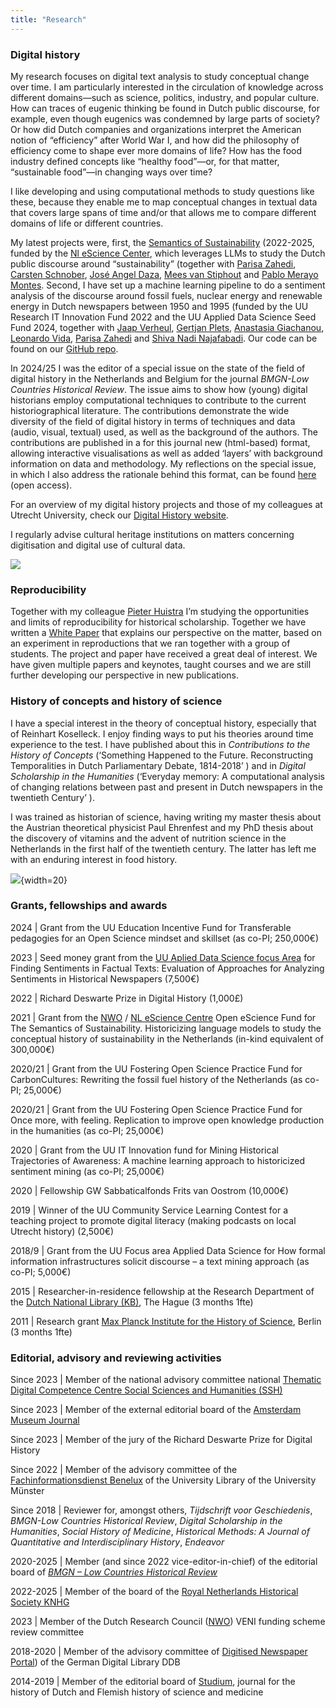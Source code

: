 ```yaml
---
title: "Research"
---
```


###   Digital history {#digital-history}

My research focuses on digital text analysis to study conceptual change over time. I am particularly interested in the circulation of knowledge across different domains—such as science, politics, industry, and popular culture. How can traces of eugenic thinking be found in Dutch public discourse, for example, even though eugenics was condemned by large parts of society? Or how did Dutch companies and organizations interpret the American notion of "efficiency" after World War I, and how did the philosophy of efficiency come to shape ever more domains of life? How has the food industry defined concepts like "healthy food"—or, for that matter, "sustainable food"—in changing ways over time?

I like developing and using computational methods to study questions like these, because they enable me to map conceptual changes in textual data that covers large spans of time and/or that allows me to compare different domains of life or different countries.

My latest projects were, first, the [Semantics of Sustainability](https://semantics-of-sustainability.github.io/Website/index.html){.external target="_blank"} (2022-2025, funded by the [Nl eScience Center](https://www.esciencecenter.nl/){.external target="_blank"}, which leverages LLMs to study the Dutch public discourse around "sustainability" (together with [Parisa Zahedi](https://github.com/parisa-zahedi){.external target="_blank"}, [Carsten Schnober](https://carschno.github.io/){.external target="_blank"}, [José Angel Daza](https://github.com/angel-daza){.external target="_blank"}, [Mees van Stiphout](https://www.uu.nl/staff/MvanStiphout){.external target="_blank"} and [Pablo Merayo Montes](https://github.com/Pablo-Merayo){.external target="_blank"}. Second, I have set up a machine learning pipeline to do a sentiment analysis of the discourse around fossil fuels, nuclear energy and renewable energy in Dutch newspapers between 1950 and 1995 (funded by the UU Research IT Innovation Fund 2022 and the UU Applied Data Science Seed Fund 2024, together with [Jaap Verheul](https://www.uu.nl/staff/JVerheul){.external target="_blank"}, [Gertjan Plets](https://www.uu.nl/staff/GFJPlets){.external target="_blank"}, [Anastasia Giachanou](http://giachanou.com/){.external target="_blank"}, [Leonardo Vida](https://www.leonardovida.com/){.external target="_blank"}, [Parisa Zahedi](https://github.com/parisa-zahedi){.external target="_blank"} and [Shiva Nadi Najafabadi](https://www.uu.nl/staff/SNadiNajafabadi){.external target="_blank"}. Our code can be found on our [GitHub repo](https://github.com/UtrechtUniversity/historical-news-sentiment){.external target="_blank"}.

In 2024/25 I was the editor of a special issue on the state of the field of digital history in the Netherlands and Belgium for the journal *BMGN-Low Countries Historical Review*. The issue aims to show how (young) digital historians employ computational techniques to contribute to the current historiographical literature. The contributions demonstrate the wide diversity of the field of digital history in terms of techniques and data (audio, visual, textual) used, as well as the background of the authors. The contributions are published in a for this journal new (html-based) format, allowing interactive visualisations as well as added 'layers' with background information on data and methodology. My reflections on the special issue, in which I also address the rationale behind this format, can be found [here](https://bmgn-lchr.nl/article/view/21151){.external target="_blank"} (open access).

For an overview of my digital history projects and those of my colleagues at Utrecht University, check our [Digital History website](https://digitalhistory.hum.uu.nl/){.external target="_blank"}.

I regularly advise cultural heritage institutions on matters concerning digitisation and digital use of cultural data.

![](images/interest.png){fig-align="left"}

### Reproducibility

Together with my colleague [Pieter Huistra](https://www.uu.nl/staff/PAHuistra){.external target="_blank"} I'm studying the opportunities and limits of reproducibility for historical scholarship. Together we have written a [White Paper](https://zenodo.org/records/7037401){.external target="_blank"} that explains our perspective on the matter, based on an experiment in reproductions that we ran together with a group of students. The project and paper have received a great deal of interest. We have given multiple papers and keynotes, taught courses and we are still further developing our perspective in new publications.

### History of concepts and history of science

I have a special interest in the theory of conceptual history, especially that of Reinhart Koselleck. I enjoy finding ways to put his theories around time experience to the test. I have published about this in *Contributions to the History of Concepts* (‘Something Happened to the Future. Reconstructing Temporalities in Dutch Parliamentary Debate, 1814-2018’ [](https://www.berghahnjournals.com/downloadpdf/view/journals/contributions/16/2/choc160204.pdf){.external target="_blank"}) and in *Digital Scholarship in the Humanities* ('Everyday memory: A computational analysis of changing relations between past and present in Dutch newspapers in the twentieth Century' [](https://academic.oup.com/dsh/article/40/Supplement_1/i27/7614566){.external target="_blank"}). 

I was trained as historian of science, having writing my master thesis about the Austrian theoretical physicist Paul Ehrenfest and my PhD thesis about the discovery of vitamins and the advent of nutrition science in the Netherlands in the first half of the twentieth century. The latter has left me with an enduring interest in food history.

![](images/huijnen_phd.png){fig-align="left"}{width=20}

### Grants, fellowships and awards

2024 \| Grant from the UU Education Incentive Fund for Transferable pedagogies for an Open Science mindset and skillset (as co-PI; 250,000€)

2023 \| Seed money grant from the [UU Aplied Data Science focus Area](https://www.uu.nl/en/research/ai-data-science){.external target="_blank"} for Finding Sentiments in Factual Texts: Evaluation of Approaches for Analyzing Sentiments in Historical Newspapers (7,500€)

2022 \| Richard Deswarte Prize in Digital History (1,000£)

2021 \| Grant from the [NWO](https://www.nwo.nl/en){.external target="_blank"} / [NL eScience Centre](https://www.esciencecenter.nl/){.external target="_blank"} Open eScience Fund for The Semantics of Sustainability. Historicizing language models to study the conceptual history of sustainability in the Netherlands (in-kind equivalent of 300,000€)

2020/21	\| Grant from the UU Fostering Open Science Practice Fund for CarbonCultures: Rewriting the fossil fuel history of the Netherlands (as co-PI; 25,000€)

2020/21	\| Grant from the UU Fostering Open Science Practice Fund for Once more, with feeling. Replication to improve open knowledge production in the humanities (as co-PI; 25,000€)

2020 \| Grant from the UU IT Innovation fund for Mining Historical Trajectories of Awareness: A machine learning approach to historicized sentiment mining (as co-PI; 25,000€)

2020 \| Fellowship GW Sabbaticalfonds Frits van Oostrom (10,000€)

2019 \| Winner of the UU Community Service Learning Contest for a teaching project to promote digital literacy (making podcasts on local Utrecht history) (2,500€)

2018/9 \| Grant from the UU Focus area Applied Data Science for How formal information infrastructures solicit discourse – a text mining approach (as co-PI; 5,000€)

2015 \| Researcher-in-residence fellowship at the Research Department of the [Dutch National Library (KB)](https://www.kb.nl/){.external target="_blank"}, The Hague (3 months 1fte)

2011 \| Research grant [Max Planck Institute for the History of Science](https://www.mpiwg-berlin.mpg.de/){.external target="_blank"}, Berlin (3 months 1fte)

### Editorial, advisory and reviewing activities

Since 2023 \| Member of the national advisory committee national [Thematic Digital Competence Centre Social Sciences and Humanities (SSH)](https://tdcc.nl/about-tddc/ssh/){.external target="_blank"}

Since 2023 \| Member of the external editorial board of the [Amsterdam Museum Journal](https://www.amsterdammuseum.nl/about-museum-journal){.external target="_blank"}

Since 2023 \| Member of the jury of the Richard Deswarte Prize for Digital History

Since 2022 \| Member of the advisory committee of the [Fachinformationsdienst Benelux](https://www.fid-benelux.de/){.external target="_blank"} of the University Library of the University Münster
	
Since 2018 \| Reviewer for, amongst others, *Tijdschrift voor Geschiedenis*, *BMGN-Low Countries Historical Review*, *Digital Scholarship in the Humanities*, *Social History of Medicine*, *Historical Methods: A Journal of Quantitative and Interdisciplinary History*, *Endeavor*

2020-2025 \| Member (and since 2022 vice-editor-in-chief) of the editorial board of [*BMGN – Low Countries Historical Review*](https://bmgn-lchr.nl/){.external target="_blank"}

2022-2025 \| Member of the board of the [Royal Netherlands Historical Society KNHG](https://knhg.nl/){.external target="_blank"}

2023 \| Member of the Dutch Research Council ([NWO](https://www.nwo.nl/en){.external target="_blank"}) VENI funding scheme review committee

2018-2020 \| Member of the advisory committee of [Digitised Newspaper Portal](https://www.deutsche-digitale-bibliothek.de/newspaper){.external target="_blank"}) of the German Digital Library DDB
	
2014-2019 \| Member of the editorial board of [Studium](https://clockss.org/triggered-content/studium-tijdschrift-voor-wetenschaps-en-universiteitsgeschiedenis-revue-dhistoire-des-sciences-et-des-universites/){.external target="_blank"}, journal for the history of Dutch and Flemish history of science and medicine

